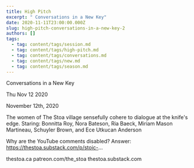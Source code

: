 ```yaml
---
title: High Pitch
excerpt: " Conversations in a New Key"
date: 2020-11-11T23:00:00.000Z
slug: high-pitch-conversations-in-a-new-key-2
authors: []
tags:
  - tag: content/tags/session.md
  - tag: content/tags/high-pitch.md
  - tag: content/tags/conversations.md
  - tag: content/tags/new.md
  - tag: content/tags/season.md
---
```




 Conversations in a New Key

Thu Nov 12 2020

November 12th, 2020

The women of The Stoa village sensefully cohere to dialogue at the knife's edge. Staring: Bonnitta Roy, Nora Bateson, Ria Baeck, Miriam Mason Martineau, Schuyler Brown, and Ece Utkucan Anderson

Why are the YouTube comments disabled? Answer: https://thestoa.substack.com/p/stoic-...

thestoa.ca
patreon.com/the_stoa
thestoa.substack.com


